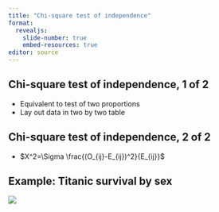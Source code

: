 ```yaml
---
title: "Chi-square test of independence"
format: 
  revealjs:
    slide-number: true
    embed-resources: true
editor: source
---
```


## Chi-square test of independence, 1 of 2

-   Equivalent to test of two proportions
-   Lay out data in two by two table

\begin{matrix}
          & No\ event & Event \\
Treatment & O_{11}    & O_{12}\\
Control   & O_{21}    & O_{22}
\end{matrix}

::: notes

:::

## Chi-square test of independence, 2 of 2

\begin{matrix}
          & No\ event                 & Event \\
Treatment & E_{11} = n_1 (1-\hat p_.) & E_{12}=n_1 \hat p_.\\
Control   & E_{21} = n_2 (1-\hat p_.) & E_{22}=n_2 \hat p_.
\end{matrix}

-   $X^2=\Sigma \frac{(O_{ij}-E_{ij})^2}{E_{ij}}$

::: notes

:::

## Example: Titanic survival by sex

![](images/)

